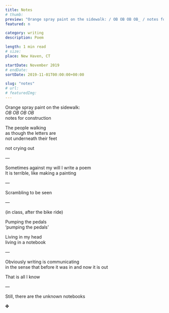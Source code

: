 ```yaml
---
title: Notes
# thumb:
preview: "Orange spray paint on the sidewalk: / OB OB OB OB_ / notes for construction // The people walking / as though the letters are / not underneath their feet"
featured: n

category: writing
description: Poem

length: 1 min read
# size:
place: New Haven, CT

startDate: November 2019
# endDate:
sortDate: 2019-11-01T00:00:00+00:00

slug: "notes"
# url:
# featuredImg:
---
```


Orange spray paint on the sidewalk:<br/>
_OB OB OB OB_<br/>
notes for construction

The people walking<br/>
as though the letters are<br/>
not underneath their feet

not crying out

—

Sometimes against my will I write a poem<br/>
It is terrible, like making a painting

—

Scrambling to be seen

—

(in class, after the bike ride)

Pumping the pedals<br/>
‘pumping the pedals’

Living in my head<br/>
living in a notebook

—

Obviously writing is communicating<br/>
in the sense that before it was in and now it is out

That is all I know

—

Still, there are the unknown notebooks

✤
